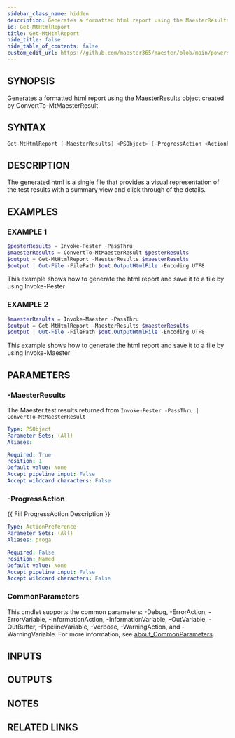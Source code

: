 ```yaml
---
sidebar_class_name: hidden
description: Generates a formatted html report using the MaesterResults object created by ConvertTo-MtMaesterResult
id: Get-MtHtmlReport
title: Get-MtHtmlReport
hide_title: false
hide_table_of_contents: false
custom_edit_url: https://github.com/maester365/maester/blob/main/powershell/public/Get-MtHtmlReport.ps1
---
```


## SYNOPSIS

Generates a formatted html report using the MaesterResults object created by ConvertTo-MtMaesterResult

## SYNTAX

```powershell
Get-MtHtmlReport [-MaesterResults] <PSObject> [-ProgressAction <ActionPreference>] [<CommonParameters>]
```

## DESCRIPTION

The generated html is a single file that provides a visual representation of the test
results with a summary view and click through of the details.

## EXAMPLES

### EXAMPLE 1

```powershell
$pesterResults = Invoke-Pester -PassThru
$maesterResults = ConvertTo-MtMaesterResult $pesterResults
$output = Get-MtHtmlReport -MaesterResults $maesterResults
$output | Out-File -FilePath $out.OutputHtmlFile -Encoding UTF8
```

This example shows how to generate the html report and save it to a file by using Invoke-Pester

### EXAMPLE 2

```powershell
$maesterResults = Invoke-Maester -PassThru
$output = Get-MtHtmlReport -MaesterResults $maesterResults
$output | Out-File -FilePath $out.OutputHtmlFile -Encoding UTF8
```

This example shows how to generate the html report and save it to a file by using Invoke-Maester

## PARAMETERS

### -MaesterResults

The Maester test results returned from `Invoke-Pester -PassThru | ConvertTo-MtMaesterResult`

```yaml
Type: PSObject
Parameter Sets: (All)
Aliases:

Required: True
Position: 1
Default value: None
Accept pipeline input: False
Accept wildcard characters: False
```

### -ProgressAction

\{\{ Fill ProgressAction Description \}\}

```yaml
Type: ActionPreference
Parameter Sets: (All)
Aliases: proga

Required: False
Position: Named
Default value: None
Accept pipeline input: False
Accept wildcard characters: False
```

### CommonParameters

This cmdlet supports the common parameters: -Debug, -ErrorAction, -ErrorVariable, -InformationAction, -InformationVariable, -OutVariable, -OutBuffer, -PipelineVariable, -Verbose, -WarningAction, and -WarningVariable. For more information, see [about_CommonParameters](http://go.microsoft.com/fwlink/?LinkID=113216).

## INPUTS

## OUTPUTS

## NOTES

## RELATED LINKS
